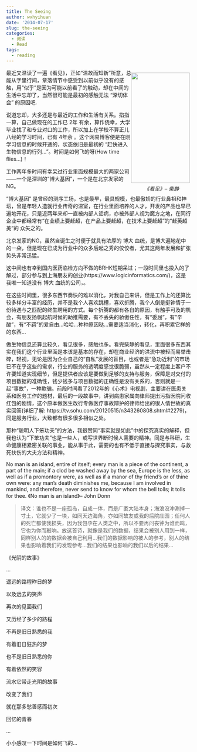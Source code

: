 ```yaml
---
title: The Seeing
author: wxhyihuan
date: '2014-07-17'
slug: the-seeing
categories:
  - 阅读
  - Read
tags:
  - reading
---
```


<div style= "float:right; position: relative; top: 5px; width:160px;height:300px">
 <img src="images/img_the_seeing.jpg" align="right" width="100%" hspace="3" vspace="5" /><br />
 <p align="center">*《看见》-- 柴静*</p>
</div>



最近又温读了一遍《看见》，正如“温故而知新”所意，总能从字里行间，章落情节中感受到以前似乎没有的感触，用“似乎”是因为可能以前看了的触动，却在中间的生活中忘却了，当然很可能是最初的感触无法 “深切体会” 的原因吧. 

说道忘却，大多还是与最近的工作和生活有关系。掐指一算，自己做现在的工作已 2年 有余，算作侥幸，大学毕业找了和专业对口的工作，所以加上在学校不算正儿八经的学习时间，已有 4年余 。这个网易博客便是在刚学习信息的时候开通的，状态依旧是最初的 “赶快进入生物信息的行列...”。时间是如何飞的呀(How time flies...)！

工作两年多时间有幸呆过行业里面规模最大的两家公司——一个是深圳的“博大基因”，一个是在北京发家的NG。

“博大基因” 是曾经的测序工场，也是最早，最具规模，也最傲娇的行业鼻祖和神坛，曾是年轻人造就行业传奇的温室，在行业里面培养的人才，开发的产品也早已遍地开花，只是近两年来却一直被内部人诟病，亦被外部人视为魔方之地，在同行企业中都经常有“在业绩上要赶超，在产品上要赶超，在技术上要赶超”的“赶英超美”的 众矢之的。

北京发家的NG，虽然自诞生之时便于就具有浓厚的 博大 血统，是博大遍地花中的一朵，但是现在已成为行业中的众多后起之秀的佼佼者，尤其这两年发展和扩张势头非常迅猛。

这中间也有幸到国内医药临检方向不做的BRHK短期呆过；一段时间里也投入的了解过，部分参与到上海朋友的创业(https://www.logicinformatics.com/)，这是我唯一知道没有 博大 血统的公司，。

在这些时间里，很多东西节奏快的难以消化，对我自己来讲，但是工作上的还算比较多样分丰富的经历，并不是我个人喜欢跳槽，喜欢折腾，我个人倒是挺钟情于一份待遇与之匹配的终生聘用的方式。每个折腾的都有各自的原因，有触手可及的机会，有朋友扬帆起航时候的助推需要，有不丢失的骄傲任性，有“委屈”，有"辛酸"，有“不羁”的爱自由...哈哈...种种原因哒...需要适当消化，转化，再积累它样的的东西...

做生物信息还算比较久，看见很多，感触也多。看完柴静的看见，里面很多东西其实在我们这个行业里面是本该是基本的存在，却在商业经济的洪流中被轻而易举击碎，轻视，无论是因为企业自己的“自私”发展的盲目，也或者是“急功近利”的市场已不在乎这些的需求，行业的服务的透明度感觉很脆弱，虽然从一定程度上客户不许要知道实现细节，但是提供者应该是要做到足够的支持与服务，保障是对交付的项目数据的准确性，钱少钱多与项目数据的正确性是没有关系的，否则就是一起“事故”，一种欺骗。前段时间看了2012年的《心术》电视剧，主要讲在医患关系和医务工作的题材，最后的一段故事中，讲到病患家属向律师提出污指医院问收红包的剧情，这个原本做医生改行专做医疗事故辩护的律师给出的很人情世故的真实回答(详细了解: https://tv.sohu.com/20120515/n343260808.shtml#2279)，同是服务行业，大致都有很多很多相似之处。

那种“聪明人下笨功夫”的方法，我很赞同“事实就是如此”中的探究真实的解释，但我也认为“下笨功夫”也是一些人，或写世界断时候人需要的精神。同是与科研，生命健康相紧密关联的事业，能从事于此，需要的也有不低于直接与探究事实，与救死扶伤的大夫方法和精神。
<p class="italic">
 No man is an island, 
 entire of itself; 
 every man is a piece of the continent, 
 a part of the main; 
 if a clod be washed away by the sea, 
 Europe is the less, 
 as well as if a promontory were, 
 as well as if a manor of thy friend’s or of thine own were: 
 any man's death diminishes me, 
 because I am involved in mankind, 
 and therefore, 
 never send to know for whom the bell tolls; 
 it tolls for thee. 
 《No man is an island》-- John Donn
</p>

>译文：谁也不是一座孤岛，自成一体，而是广袤大陆本身；海浪没冲涮掉一寸土，它就少了一块，如同天边海角，亦如同故友或我的后院庄园；任何人的死亡都使我损失，因为我包孕在人类之中，所以不要再问丧钟为谁而鸣，它也为你而敲响。放这首诗，就像是我们的数据，结果会被别人用到一样，同样别人的的数据会被自己利用...我们的数据影响的被人的参考，别人的结果也影响着我们的发现参考...我们的结果也影响的我们以后的结果...


《光阴的故事》

...

遥远的路程昨日的梦

以及远去的笑声

再次的见面我们

又历经了多少的路程

不再是旧日熟悉的我

有着旧日狂热的梦

也不是旧日熟悉的你

有着依然的笑容

流水它带走光阴的故事

改变了我们

就在那多愁善感而初次

回忆的青春

...


小小感叹一下时间是如何飞的...